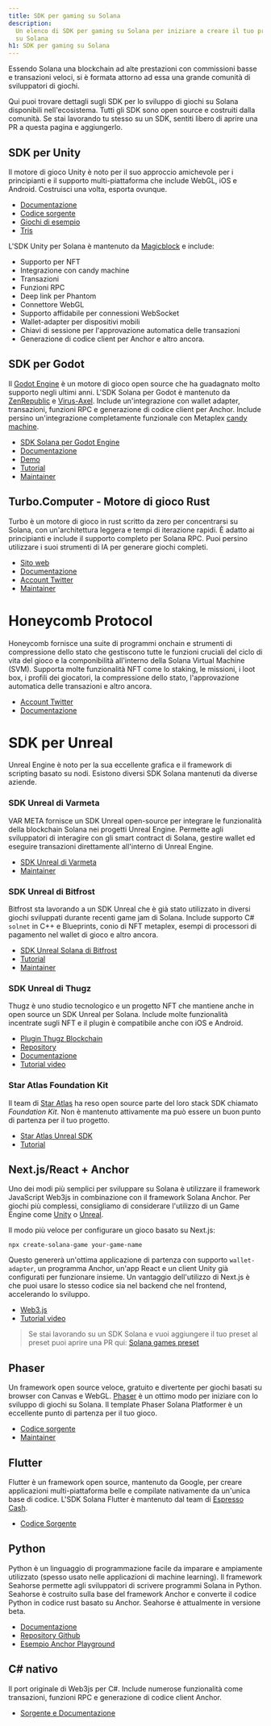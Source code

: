 ```yaml
---
title: SDK per gaming su Solana
description:
  Un elenco di SDK per gaming su Solana per iniziare a creare il tuo primo gioco
  su Solana
h1: SDK per gaming su Solana
---
```


Essendo Solana una blockchain ad alte prestazioni con commissioni basse e
transazioni veloci, si è formata attorno ad essa una grande comunità di
sviluppatori di giochi.

Qui puoi trovare dettagli sugli SDK per lo sviluppo di giochi su Solana
disponibili nell'ecosistema. Tutti gli SDK sono open source e costruiti dalla
comunità. Se stai lavorando tu stesso su un SDK, sentiti libero di aprire una PR
a questa pagina e aggiungerlo.

## SDK per Unity

Il motore di gioco Unity è noto per il suo approccio amichevole per i
principianti e il supporto multi-piattaforma che include WebGL, iOS e Android.
Costruisci una volta, esporta ovunque.

- [Documentazione](https://docs.magicblock.gg/introduction)
- [Codice sorgente](https://github.com/magicblock-labs/Solana.Unity-SDK)
- [Giochi di esempio](https://github.com/solana-developers/solana-game-examples)
- [Tris](https://blog.magicblock.gg/bolt-tic-tac-toe/)

L'SDK Unity per Solana è mantenuto da [Magicblock](https://www.magicblock.gg/) e
include:

- Supporto per NFT
- Integrazione con candy machine
- Transazioni
- Funzioni RPC
- Deep link per Phantom
- Connettore WebGL
- Supporto affidabile per connessioni WebSocket
- Wallet-adapter per dispositivi mobili
- Chiavi di sessione per l'approvazione automatica delle transazioni
- Generazione di codice client per Anchor e altro ancora.

## SDK per Godot

Il [Godot Engine](https://godotengine.org/) è un motore di gioco open source che
ha guadagnato molto supporto negli ultimi anni. L'SDK Solana per Godot è
mantenuto da [ZenRepublic](https://twitter.com/ZenRepublicNDM) e
[Virus-Axel](https://twitter.com/AxelBenjam). Include un'integrazione con wallet
adapter, transazioni, funzioni RPC e generazione di codice client per Anchor.
Include persino un'integrazione completamente funzionale con Metaplex
[candy machine](https://zenwiki.gitbook.io/solana-godot-sdk-docs/guides/setup-candy-machine).

- [SDK Solana per Godot Engine](https://github.com/Virus-Axel/godot-solana-sdk)
- [Documentazione](https://zenwiki.gitbook.io/solana-godot-sdk-docs)
- [Demo](https://github.com/ZenRepublic/GodotSolanaSDKDemoPackage)
- [Tutorial](https://www.youtube.com/watch?v=tszFPInYmXQ)
- [Maintainer](https://twitter.com/ZenRepublicNDM)

## Turbo.Computer - Motore di gioco Rust

Turbo è un motore di gioco in rust scritto da zero per concentrarsi su Solana,
con un'architettura leggera e tempi di iterazione rapidi. È adatto ai
principianti e include il supporto completo per Solana RPC. Puoi persino
utilizzare i suoi strumenti di IA per generare giochi completi.

- [Sito web](https://turbo.computer/)
- [Documentazione](https://docs.turbo.computer/)
- [Account Twitter](https://twitter.com/makegamesfast)
- [Maintainer](https://twitter.com/jozanza)

# Honeycomb Protocol

Honeycomb fornisce una suite di programmi onchain e strumenti di compressione
dello stato che gestiscono tutte le funzioni cruciali del ciclo di vita del
gioco e la componibilità all'interno della Solana Virtual Machine (SVM).
Supporta molte funzionalità NFT come lo staking, le missioni, i loot box, i
profili dei giocatori, la compressione dello stato, l'approvazione automatica
delle transazioni e altro ancora.

- [Account Twitter](https://twitter.com/honeycomb_prtcl)
- [Documentazione](https://docs.honeycombprotocol.com/)

# SDK per Unreal

Unreal Engine è noto per la sua eccellente grafica e il framework di scripting
basato su nodi. Esistono diversi SDK Solana mantenuti da diverse aziende.

### SDK Unreal di Varmeta

VAR META fornisce un SDK Unreal open-source per integrare le funzionalità della
blockchain Solana nei progetti Unreal Engine. Permette agli sviluppatori di
interagire con gli smart contract di Solana, gestire wallet ed eseguire
transazioni direttamente all'interno di Unreal Engine.

- [SDK Unreal di Varmeta](https://github.com/VAR-META-Tech/UnrealSolanaSDK)
- [Maintainer](https://www.var-meta.com/)

### SDK Unreal di Bitfrost

Bitfrost sta lavorando a un SDK Unreal che è già stato utilizzato in diversi
giochi sviluppati durante recenti game jam di Solana. Include supporto C#
`solnet` in C++ e Blueprints, conio di NFT metaplex, esempi di processori di
pagamento nel wallet di gioco e altro ancora.

- [SDK Unreal Solana di Bitfrost](https://github.com/Bifrost-Technologies/Solana-Unreal-SDK)
- [Tutorial](https://www.youtube.com/watch?v=S8fm8mFeUkk)
- [Maintainer](https://twitter.com/BifrostTitan)

### SDK Unreal di Thugz

Thugz è uno studio tecnologico e un progetto NFT che mantiene anche in open
source un SDK Unreal per Solana. Include molte funzionalità incentrate sugli NFT
e il plugin è compatibile anche con iOS e Android.

- [Plugin Thugz Blockchain](https://www.fab.com/listings/a7e220ba-93e5-4a3b-99e7-17b13da76f05)
- [Repository](https://github.com/ThugzLabs/Thugz-BC-Plugin-Packaged-for-UE5.4)
- [Documentazione](https://thugzblockchainplugin-docs.vercel.app/)
- [Tutorial video](https://www.youtube.com/watch?v=dS7sTZd_E9U&ab_channel=ThugzNFT)

### Star Atlas Foundation Kit

Il team di [Star Atlas](https://staratlas.com/) ha reso open source parte del
loro stack SDK chiamato _Foundation Kit_. Non è mantenuto attivamente ma può
essere un buon punto di partenza per il tuo progetto.

- [Star Atlas Unreal SDK](https://github.com/staratlasmeta/FoundationKit)
- [Tutorial](https://www.youtube.com/watch?v=S8fm8mFeUkk)

## Next.js/React + Anchor

Uno dei modi più semplici per sviluppare su Solana è utilizzare il framework
JavaScript Web3js in combinazione con il framework Solana Anchor. Per giochi più
complessi, consigliamo di considerare l'utilizzo di un Game Engine come
[Unity](#unity-sdk) o [Unreal](#unreal-sdks).

Il modo più veloce per configurare un gioco basato su Next.js:

```shell
npx create-solana-game your-game-name
```

Questo genererà un'ottima applicazione di partenza con supporto
`wallet-adapter`, un programma Anchor, un'app React e un client Unity già
configurati per funzionare insieme. Un vantaggio dell'utilizzo di Next.js è che
puoi usare lo stesso codice sia nel backend che nel frontend, accelerando lo
sviluppo.

- [Web3.js](https://solana.com/docs/clients/javascript)
- [Tutorial video](https://www.youtube.com/watch?v=fnhivg_pemI&t=1s&ab_channel=Solana)

> Se stai lavorando su un SDK Solana e vuoi aggiungere il tuo preset al preset
> puoi aprire una PR qui:
> [Solana games preset](https://github.com/solana-developers/solana-game-preset)

## Phaser

Un framework open source veloce, gratuito e divertente per giochi basati su
browser con Canvas e WebGL. [Phaser](https://phaser.io/) è un ottimo modo per
iniziare con lo sviluppo di giochi su Solana. Il template Phaser Solana
Platformer è un eccellente punto di partenza per il tuo gioco.

- [Codice sorgente](https://github.com/Bread-Heads-NFT/phaser-solana-platformer-template)
- [Maintainer](https://twitter.com/blockiosaurus)

## Flutter

Flutter è un framework open source, mantenuto da Google, per creare applicazioni
multi-piattaforma belle e compilate nativamente da un'unica base di codice.
L'SDK Solana Flutter è mantenuto dal team di
[Espresso Cash](https://www.espressocash.com/).

- [Codice Sorgente](https://github.com/espresso-cash/espresso-cash-public)

## Python

Python è un linguaggio di programmazione facile da imparare e ampiamente
utilizzato (spesso usato nelle applicazioni di machine learning). Il framework
Seahorse permette agli sviluppatori di scrivere programmi Solana in Python.
Seahorse è costruito sulla base del framework Anchor e converte il codice Python
in codice rust basato su Anchor. Seahorse è attualmente in versione beta.

- [Documentazione](https://www.seahorse.dev/)
- [Repository Github](https://github.com/solana-developers/seahorse)
- [Esempio Anchor Playground](https://beta.solpg.io/tutorials/hello-seahorse)

## C# nativo

Il port originale di Web3js per C#. Include numerose funzionalità come
transazioni, funzioni RPC e generazione di codice client Anchor.

- [Sorgente e Documentazione](https://github.com/bmresearch/Solnet/blob/master/docs/articles/getting_started.md)

